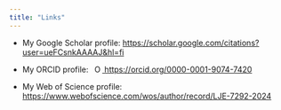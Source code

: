 ---
title: "Links"
---

* My Google Scholar profile: [https://scholar.google.com/citations?user=ueFCsnkAAAAJ&hl=fi](https://scholar.google.com/citations?user=ueFCsnkAAAAJ&hl=fi)

* My ORCID profile: 
    <a
    id="cy-effective-orcid-url"
    class="underline"
     href="https://orcid.org/0000-0001-9074-7420"
     target="orcid.widget"
     rel="me noopener noreferrer"
     style="vertical-align: top">
     <img
        src="https://orcid.org/sites/default/files/images/orcid_16x16.png"
        style="width: 1em; margin-inline-start: 0.5em"
        alt="ORCID iD icon"/>
      https://orcid.org/0000-0001-9074-7420
    </a>
    
* My Web of Science profile: [https://www.webofscience.com/wos/author/record/LJE-7292-2024](https://www.webofscience.com/wos/author/record/LJE-7292-2024)